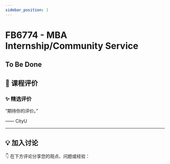 ```yaml
---
sidebar_position: 1
---
```



# FB6774 - MBA Internship/Community Service

## To Be Done

## **💬 课程评价**

### ✨ **精选评价**
<div className={commentStyles.commentBox}>
    <p className={commentStyles.commentText}>
        “期待你的评价。”
    </p>
    <p className={commentStyles.commentAuthor}>—— CityU</p>
</div>

---

## **💡 加入讨论**

👇 在下方评论分享您的观点、问题或经验：
<Utterances />
